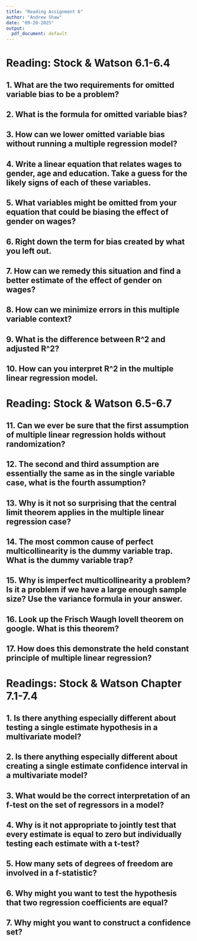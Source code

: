 ```yaml
---
title: "Reading Assignment 6"
author: "Andrew Shaw"
date: "09-20-2025"
output: 
  pdf_document: default
---
```


# Reading: Stock & Watson 6.1-6.4 
## 1. What are the two requirements for omitted variable bias to be a problem?

## 2. What is the formula for omitted variable bias?
## 3. How can we lower omitted variable bias without running a multiple regression model?
## 4. Write a linear equation that relates wages to gender, age and education. Take a guess for the likely signs of each of these variables.
## 5. What variables might be omitted from your equation that could be biasing the effect of gender on wages?
## 6. Right down the term for bias created by what you left out.
## 7. How can we remedy this situation and find a better estimate of the effect of gender on wages?
## 8. How can we minimize errors in this multiple variable context?
## 9. What is the difference between R^2 and adjusted R^2?
## 10. How can you interpret R^2 in the multiple linear regression model.

# Reading: Stock & Watson 6.5-6.7 
## 11. Can we ever be sure that the first assumption of multiple linear regression holds without randomization?
## 12. The second and third assumption are essentially the same as in the single variable case, what is the fourth assumption?
## 13. Why is it not so surprising that the central limit theorem applies in the multiple linear regression case?
## 14. The most common cause of perfect multicollinearity is the dummy variable trap. What is the dummy variable trap?
## 15. Why is imperfect multicollinearity a problem? Is it a problem if we have a large enough sample size? Use the variance formula in your answer.
## 16. Look up the Frisch Waugh lovell theorem on google. What is this theorem?
## 17. How does this demonstrate the held constant principle of multiple linear regression?


# Readings: Stock & Watson Chapter 7.1-7.4
## 1. Is there anything especially different about testing a single estimate hypothesis in a multivariate model?
## 2. Is there anything especially different about creating a single estimate confidence interval in a multivariate model?
## 3. What would be the correct interpretation of an f-test on the set of regressors in a model?
## 4. Why is it not appropriate to jointly test that every estimate is equal to zero but individually testing each estimate with a t-test?
## 5. How many sets of degrees of freedom are involved in a f-statistic?
## 6. Why might you want to test the hypothesis that two regression coefficients are equal?\
## 7. Why might you want to construct a confidence set?

